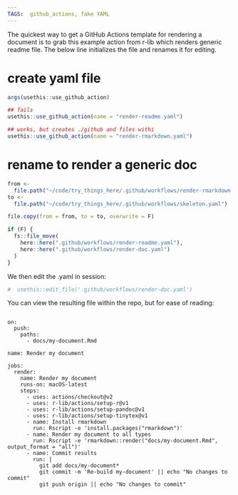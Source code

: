 ```yaml
---
TAGS:  github_actions, fake YAML
---
```

The quickest way to get a GitHub Actions template for rendering a document is
to grab this example action from r-lib which renders generic readme file. The
below line initializes the file and renames it for editing.

# create yaml file
```r
args(usethis::use_github_action)

## fails
usethis::use_github_action(name = "render-readme.yaml")

## works, but creates ./github and files withi
usethis::use_github_action(name = "render-rmarkdown.yaml")
```

# rename to render a generic doc
```r
from <-
  file.path("~/code/try_things_here/.github/workflows/render-rmarkdown.yaml")
to <-
  file.path("~/code/try_things_here/.github/workflows/skeleton.yaml")

file.copy(from = from, to = to, overwrite = F)

if (F) {
  fs::file_move(
    here::here(".github/workflows/render-readme.yaml"),
    here::here(".github/workflows/render-doc.yaml")
  )
}
```

We then edit the .yaml in session:
```r
#  usethis::edit_file('.github/workflows/render-doc.yaml')
```

You can view the resulting file within the repo, but for ease of reading:
```

on:
  push:
    paths:
      - docs/my-document.Rmd

name: Render my document

jobs:
  render:
    name: Render my document
    runs-on: macOS-latest
    steps:
      - uses: actions/checkout@v2
      - uses: r-lib/actions/setup-r@v1
      - uses: r-lib/actions/setup-pandoc@v1
      - uses: r-lib/actions/setup-tinytex@v1
      - name: Install rmarkdown
        run: Rscript -e 'install.packages("rmarkdown")'
      - name: Render my document to all types
        run: Rscript -e 'rmarkdown::render("docs/my-document.Rmd", output_format = "all")'
      - name: Commit results
        run: |
          git add docs/my-document*
          git commit -m 'Re-build my-document' || echo "No changes to commit"
          git push origin || echo "No changes to commit"

```
